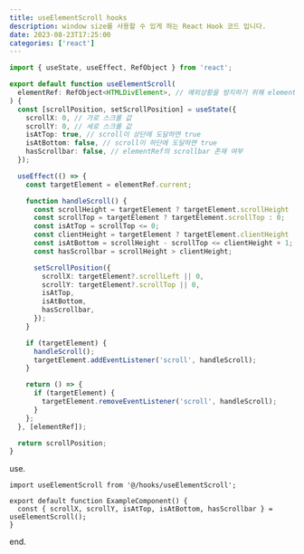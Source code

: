 ```yaml
---
title: useElementScroll hooks
description: window size를 사용할 수 있게 하는 React Hook 코드 입니다.
date: 2023-08-23T17:25:00
categories: ['react']
---
```


```ts:/src/hooks/useElementScroll.ts
import { useState, useEffect, RefObject } from 'react';

export default function useElementScroll(
  elementRef: RefObject<HTMLDivElement>, // 예외상황을 방지하기 위해 element는 div로 고정
) {
  const [scrollPosition, setScrollPosition] = useState({
    scrollX: 0, // 가로 스크롤 값
    scrollY: 0, // 세로 스크롤 값
    isAtTop: true, // scroll이 상단에 도달하면 true
    isAtBottom: false, // scroll이 하단에 도달하면 true
    hasScrollbar: false, // elementRef의 scrollbar 존재 여부
  });

  useEffect(() => {
    const targetElement = elementRef.current;

    function handleScroll() {
      const scrollHeight = targetElement ? targetElement.scrollHeight : 0;
      const scrollTop = targetElement ? targetElement.scrollTop : 0;
      const isAtTop = scrollTop <= 0;
      const clientHeight = targetElement ? targetElement.clientHeight : 0;
      const isAtBottom = scrollHeight - scrollTop <= clientHeight + 1;
      const hasScrollbar = scrollHeight > clientHeight;

      setScrollPosition({
        scrollX: targetElement?.scrollLeft || 0,
        scrollY: targetElement?.scrollTop || 0,
        isAtTop,
        isAtBottom,
        hasScrollbar,
      });
    }

    if (targetElement) {
      handleScroll();
      targetElement.addEventListener('scroll', handleScroll);
    }

    return () => {
      if (targetElement) {
        targetElement.removeEventListener('scroll', handleScroll);
      }
    };
  }, [elementRef]);

  return scrollPosition;
}
```

use.

```tsx:/src/components/example.tsx
import useElementScroll from '@/hooks/useElementScroll';

export default function ExampleComponent() {
  const { scrollX, scrollY, isAtTop, isAtBottom, hasScrollbar } = useElementScroll();
}
```

end.
